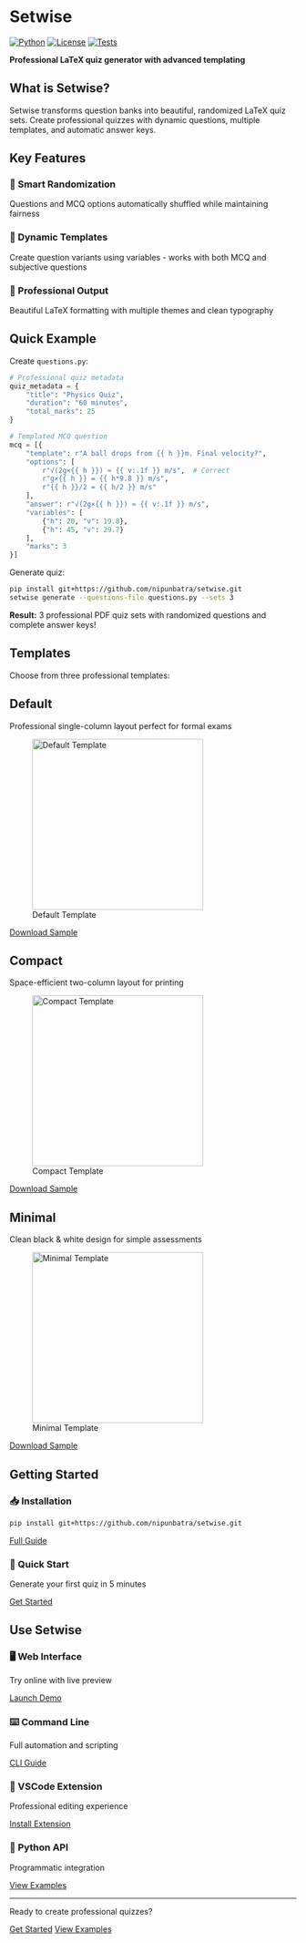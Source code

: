 # Setwise

::: {.hero-banner}
[![Python](https://img.shields.io/badge/Python-3.8%2B-blue.svg)](https://python.org)
[![License](https://img.shields.io/badge/License-MIT-yellow.svg)](LICENSE)
[![Tests](https://img.shields.io/github/actions/workflow/status/nipunbatra/setwise/ci.yml?branch=main&label=tests)](https://github.com/nipunbatra/setwise/actions/workflows/ci.yml)

**Professional LaTeX quiz generator with advanced templating**
:::

## What is Setwise?

Setwise transforms question banks into beautiful, randomized LaTeX quiz sets. Create professional quizzes with dynamic questions, multiple templates, and automatic answer keys.

## Key Features

::: {.grid}

::: {.g-col-4}
### 🎲 Smart Randomization
Questions and MCQ options automatically shuffled while maintaining fairness
:::

::: {.g-col-4}
### 📝 Dynamic Templates  
Create question variants using variables - works with both MCQ and subjective questions
:::

::: {.g-col-4}
### 🎨 Professional Output
Beautiful LaTeX formatting with multiple themes and clean typography
:::

:::

## Quick Example

Create `questions.py`:

```python
# Professional quiz metadata
quiz_metadata = {
    "title": "Physics Quiz",
    "duration": "60 minutes",
    "total_marks": 25
}

# Templated MCQ question
mcq = [{
    "template": r"A ball drops from {{ h }}m. Final velocity?",
    "options": [
        r"√(2g×{{ h }}) ≈ {{ v:.1f }} m/s",  # Correct
        r"g×{{ h }} = {{ h*9.8 }} m/s",
        r"{{ h }}/2 = {{ h/2 }} m/s"
    ],
    "answer": r"√(2g×{{ h }}) ≈ {{ v:.1f }} m/s",
    "variables": [
        {"h": 20, "v": 19.8},
        {"h": 45, "v": 29.7}
    ],
    "marks": 3
}]
```

Generate quiz:

```bash
pip install git+https://github.com/nipunbatra/setwise.git
setwise generate --questions-file questions.py --sets 3
```

**Result:** 3 professional PDF quiz sets with randomized questions and complete answer keys!

## Templates

Choose from three professional templates:

::: {.panel-tabset}

## Default
Professional single-column layout perfect for formal exams

![Default Template](assets/images/default_set1_page-1.png){width="300"}

[Download Sample](assets/default_sample.pdf){.btn .btn-primary}

## Compact  
Space-efficient two-column layout for printing

![Compact Template](assets/images/compact_set1_page-1.png){width="300"}

[Download Sample](assets/compact_sample.pdf){.btn .btn-primary}

## Minimal
Clean black & white design for simple assessments

![Minimal Template](assets/images/minimal_set1_page-1.png){width="300"}

[Download Sample](assets/minimal_sample.pdf){.btn .btn-primary}

:::

## Getting Started

::: {.grid}

::: {.g-col-6}
### 📥 Installation
```bash
pip install git+https://github.com/nipunbatra/setwise.git
```

[Full Guide](installation.qmd){.btn .btn-outline-secondary}
:::

::: {.g-col-6}
### 🚀 Quick Start
Generate your first quiz in 5 minutes

[Get Started](quickstart.qmd){.btn .btn-primary}
:::

:::

## Use Setwise

::: {.grid}

::: {.g-col-3}
### 🖥️ Web Interface
Try online with live preview

[Launch Demo](https://setwise-web.streamlit.app){.btn .btn-outline-secondary}
:::

::: {.g-col-3}
### ⌨️ Command Line
Full automation and scripting

[CLI Guide](quickstart.qmd){.btn .btn-outline-secondary}
:::

::: {.g-col-3}
### 🔧 VSCode Extension
Professional editing experience

[Install Extension](https://github.com/nipunbatra/setwise-vscode-extension){.btn .btn-outline-secondary}
:::

::: {.g-col-3}
### 🐍 Python API
Programmatic integration

[View Examples](examples.qmd){.btn .btn-outline-secondary}
:::

:::

---

::: {.text-center}
Ready to create professional quizzes?

[Get Started](quickstart.qmd){.btn .btn-primary .btn-lg} [View Examples](examples.qmd){.btn .btn-outline-secondary .btn-lg}
:::